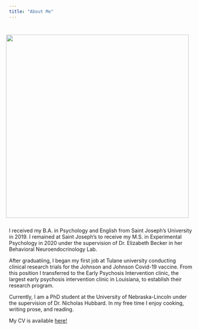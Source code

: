 ```yaml
---
title: "About Me"
---
```


::: {#fig2 style="float: right; position; top : 100px; padding: 12px;"}
![](/images/romeshot.jpg){.about-image .rounded width=475" height="500"}
:::






I received my B.A. in Psychology and English from Saint Joseph's University in 2019. I remained at Saint Joseph's to receive my M.S. in Experimental Psychology in 2020 under the supervision of Dr. Elizabeth Becker in her Behavioral Neuroendocrinology Lab. 

After graduatiing, I began my first job at Tulane university conducting clinical research trials for the Johnson and Johnson Covid-19 vaccine. From this position I transferred to the Early Psychosis Intervention clinic, the largest early psychosis intervention clinic in Louisiana, to establish their research program. 

Currently, I am a PhD student at the University of Nebraska-Lincoln under the supervision of Dr. Nicholas Hubbard. In my free time I enjoy cooking, writing prose, and reading.

My CV is available [here!](/documents/rr_cv_20250714.pdf)